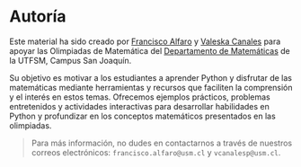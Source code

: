 # Autoría

Este material ha sido creado por [Francisco Alfaro](https://www.linkedin.com/in/faam/) y [Valeska Canales](https://www.linkedin.com/in/vcanalesp/) para apoyar las Olimpiadas de Matemática del [Departamento de Matemáticas](https://matematica.usm.cl/departamento/) de la UTFSM, Campus San Joaquín.

Su objetivo es motivar a los estudiantes a aprender Python y disfrutar de las matemáticas mediante herramientas y recursos que faciliten la comprensión y el interés en estos temas. Ofrecemos ejemplos prácticos, problemas entretenidos y actividades interactivas para desarrollar habilidades en Python y profundizar en los conceptos matemáticos presentados en las olimpiadas.

> Para más información, no dudes en contactarnos a través de nuestros correos electrónicos:  `francisco.alfaro@usm.cl` y `vcanalesp@usm.cl`. 